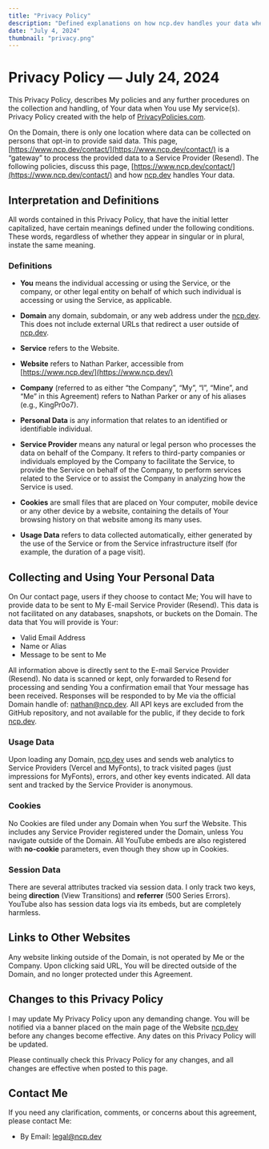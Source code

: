 ```yaml
---
title: "Privacy Policy"
description: "Defined explanations on how ncp.dev handles your data when inputted or any automatic data collection(s)."
date: "July 4, 2024"
thumbnail: "privacy.png"
---
```


# Privacy Policy — July 24, 2024

This Privacy Policy, describes My policies and any further procedures on the collection and handling, of Your data when You use My service(s). Privacy Policy created with the help of [PrivacyPolicies.com](https://www.privacypolicies.com/). 

On the Domain, there is only one location where data can be collected on persons that opt-in to provide said data. This page, [https://www.ncp.dev/contact/](https://www.ncp.dev/contact/) is a “gateway” to process the provided data to a Service Provider (Resend). The following policies, discuss this page, [https://www.ncp.dev/contact/](https://www.ncp.dev/contact/) and how [ncp.dev](https://www.ncp.dev/) handles Your data.

## Interpretation and Definitions
All words contained in this Privacy Policy, that have the initial letter capitalized, have certain meanings defined under the following conditions. These words, regardless of whether they appear in singular or in plural, instate the same meaning.

### Definitions
- __You__ means the individual accessing or using the Service, or the company, or other legal entity on behalf of which such individual is accessing or using the Service, as applicable.

- __Domain__ any domain, subdomain, or any web address under the [ncp.dev](https://www.ncp.dev/). This does not include external URLs that redirect a user outside of [ncp.dev](https://www.ncp.dev/).

- __Service__ refers to the Website.

- __Website__ refers to Nathan Parker, accessible from [https://www.ncp.dev/](https://www.ncp.dev/)

- __Company__ (referred to as either “the Company”, “My”, “I”,  “Mine”, and “Me” in this Agreement) refers to Nathan Parker or any of his aliases (e.g., KingPr0o7).

- __Personal Data__ is any information that relates to an identified or identifiable individual.

- __Service Provider__ means any natural or legal person who processes the data on behalf of the Company. It refers to third-party companies or individuals employed by the Company to facilitate the Service, to provide the Service on behalf of the Company, to perform services related to the Service or to assist the Company in analyzing how the Service is used.

- __Cookies__ are small files that are placed on Your computer, mobile device or any other device by a website, containing the details of Your browsing history on that website among its many uses.

- __Usage Data__ refers to data collected automatically, either generated by the use of the Service or from the Service infrastructure itself (for example, the duration of a page visit).

## Collecting and Using Your Personal Data
On Our contact page, users if they choose to contact Me; You will have to provide data to be sent to My E-mail Service Provider (Resend). This data is not facilitated on any databases, snapshots, or buckets on the Domain. The data that You will provide is Your:

- Valid Email Address
- Name or Alias
- Message to be sent to Me

All information above is directly sent to the E-mail Service Provider (Resend). No data is scanned or kept, only forwarded to Resend for processing and sending You a confirmation email that Your message has been received. Responses will be responded to by Me via the official Domain handle of: nathan@ncp.dev. All API keys are excluded from the GitHub repository, and not available for the public, if they decide to fork [ncp.dev](https://www.ncp.dev/).

### Usage Data
Upon loading any Domain, [ncp.dev](https://www.ncp.dev/) uses and sends web analytics to Service Providers (Vercel and MyFonts), to track visited pages (just impressions for MyFonts), errors, and other key events indicated. All data sent and tracked by the Service Provider is anonymous.

### Cookies
No Cookies are filed under any Domain when You surf the Website. This includes any Service Provider registered under the Domain, unless You navigate outside of the Domain. All YouTube embeds are also registered with __no-cookie__ parameters, even though they show up in Cookies.

### Session Data
There are several attributes tracked via session data. I only track two keys, being __direction__ (View Transitions) and __referrer__ (500 Series Errors). YouTube also has session data logs via its embeds, but are completely harmless.

## Links to Other Websites
Any website linking outside of the Domain, is not operated by Me or the Company. Upon clicking said URL, You will be directed outside of the Domain, and no longer protected under this Agreement. 

## Changes to this Privacy Policy
I may update My Privacy Policy upon any demanding change. You will be notified via a banner placed on the main page of the Website [ncp.dev](https://www.ncp.dev/) before any changes become effective. Any dates on this Privacy Policy will be updated.

Please continually check this Privacy Policy for any changes, and all changes are effective when posted to this page.

## Contact Me
If you need any clarification, comments, or concerns about this agreement, please contact Me: 

- By Email: legal@ncp.dev